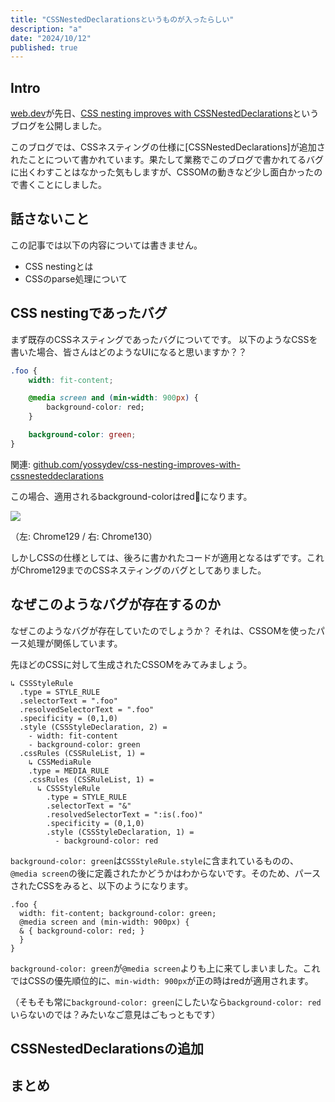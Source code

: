 ```yaml
---
title: "CSSNestedDeclarationsというものが入ったらしい"
description: "a"
date: "2024/10/12"
published: true
---
```


## Intro

[web.dev](https://web.dev/?hl=en)が先日、[CSS nesting improves with CSSNestedDeclarations](https://web.dev/blog/css-nesting-cssnesteddeclarations?hl=en)というブログを公開しました。

このブログでは、CSSネスティングの仕様に[CSSNestedDeclarations]が追加されたことについて書かれています。果たして業務でこのブログで書かれてるバグに出くわすことはなかった気もしますが、CSSOMの動きなど少し面白かったので書くことにしました。

## 話さないこと

この記事では以下の内容については書きません。

- CSS nestingとは
- CSSのparse処理について

## CSS nestingであったバグ

まず既存のCSSネスティングであったバグについてです。
以下のようなCSSを書いた場合、皆さんはどのようなUIになると思いますか？？

```css
.foo {
	width: fit-content;

	@media screen and (min-width: 900px) {
		background-color: red;
	}

	background-color: green;
}
```

関連: [github.com/yossydev/css-nesting-improves-with-cssnesteddeclarations](https://github.com/yossydev/css-nesting-improves-with-cssnesteddeclarations)

この場合、適用されるbackground-colorはred🛑になります。

<img src="https://github.com/user-attachments/assets/d2c31c61-c0fc-4584-a26f-ae813863db64"/>

（左: Chrome129 / 右: Chrome130）

しかしCSSの仕様としては、後ろに書かれたコードが適用となるはずです。これがChrome129までのCSSネスティングのバグとしてありました。

## なぜこのようなバグが存在するのか

なぜこのようなバグが存在していたのでしょうか？
それは、CSSOMを使ったパース処理が関係しています。

先ほどのCSSに対して生成されたCSSOMをみてみましょう。

```
↳ CSSStyleRule
  .type = STYLE_RULE
  .selectorText = ".foo"
  .resolvedSelectorText = ".foo"
  .specificity = (0,1,0)
  .style (CSSStyleDeclaration, 2) =
    - width: fit-content
    - background-color: green
  .cssRules (CSSRuleList, 1) =
    ↳ CSSMediaRule
    .type = MEDIA_RULE
    .cssRules (CSSRuleList, 1) =
      ↳ CSSStyleRule
        .type = STYLE_RULE
        .selectorText = "&"
        .resolvedSelectorText = ":is(.foo)"
        .specificity = (0,1,0)
        .style (CSSStyleDeclaration, 1) =
          - background-color: red
```

`background-color: green`は`CSSStyleRule.style`に含まれているものの、`@media screen`の後に定義されたかどうかはわからないです。そのため、パースされたCSSをみると、以下のようになります。

```
.foo {
  width: fit-content; background-color: green;
  @media screen and (min-width: 900px) {
  & { background-color: red; }
  }
}
```

`background-color: green`が`@media screen`よりも上に来てしまいました。これではCSSの優先順位的に、`min-width: 900px`が正の時はredが適用されます。

（そもそも常に`background-color: green`にしたいなら`background-color: red`いらないのでは？みたいなご意見はごもっともです）


## CSSNestedDeclarationsの追加

## まとめ
